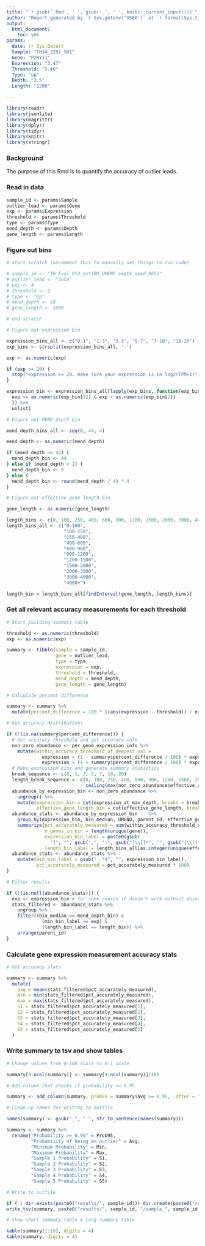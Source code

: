 ```yaml
---
title: "`r gsub('.Rmd', ' ', gsub('_', ' ', knitr::current_input()))`"
author: "Report generated by `r Sys.getenv('USER')` at `r format(Sys.time(), '%Y-%m-%d %H:%M:%S')`"
output:
  html_document:
    toc: yes
params:
  date: !r Sys.Date()
  Sample: "TH34_2292_S01"
  Gene: "P2RY11"
  Expression: "5.47"
  Threshold: "5.46"
  Type: "up"
  Depth: "3.5"
  Length: "1200"

---
```



```r

library(readr)
library(jsonlite)
library(magrittr)
library(dplyr)
library(tidyr)
library(knitr)
library(stringr)

```

### Background

The purpose of this Rmd is to quantify the accuracy of outlier leads.

### Read in data

```r

sample_id <- params$Sample
outlier_lead <- params$Gene
exp <- params$Expression
threshold <- params$Threshold
type <- params$Type
mend_depth <- params$Depth
gene_length <- params$Length

```

### Figure out bins

```r

# start scratch (uncomment this to manually set things to run code)

# sample_id <- "TH_Eval_014_est10M_UMEND_seqtk_seed_8652"
# outlier_lead <- "SGCA"
# exp <- 4
# threshold <- 2
# type <- "Up"
# mend_depth <- 20
# gene_length <- 1000

# end scratch

# Figure out expression bin

expression_bins_all <- c("0-1", "1-3", "3-5", "5-7", "7-10", "10-20")
exp_bins <- strsplit(expression_bins_all, '-')

exp <- as.numeric(exp)

if (exp >= 20) {
  stop("expression >= 20. make sure your expression is in log2(TPM+1)")
}

expression_bin <- expression_bins_all[lapply(exp_bins, function(exp_bin) {
  exp >= as.numeric(exp_bin[1]) & exp < as.numeric(exp_bin[2])
  }) %>%
  unlist]

# Figure out MEND depth bin

mend_depth_bins_all <- seq(0, 44, 4)

mend_depth <- as.numeric(mend_depth)

if (mend_depth >= 42) {
  mend_depth_bin <- 44
} else if (mend_depth < 2) {
  mend_depth_bin <- 0
} else {
  mend_depth_bin <- round(mend_depth / 4) * 4
}

# Figure out effective gene length bin

gene_length <- as.numeric(gene_length)

length_bins <- c(0, 100, 250, 400, 600, 900, 1200, 1500, 2000, 3000, 4000)
length_bins_all <- c("0-100",
                     "100-250",
                     "250-400",
                     "400-600",
                     "600-900",
                     "900-1200",
                     "1200-1500",
                     "1500-2000",
                     "2000-3000",
                     "3000-4000",
                     "4000+")

length_bin = length_bins_all[findInterval(gene_length, length_bins)]

```

### Get all relevant accuracy measurements for each threshold

```r

# Start building summary table

threshold <- as.numeric(threshold)
exp <- as.numeric(exp)

summary <- tibble(sample = sample_id,
                  gene = outlier_lead,
                  type = type,
                  expression = exp,
                  threshold = threshold,
                  mend_depth = mend_depth,
                  gene_length = gene_length)

# Calculate percent difference

summary <- summary %>%
  mutate(percent_difference = 100 * ((abs(expression - threshold)) / expression))

# Get accuracy distributions

if (!(is.na(summary$percent_difference))) {
  # Set accuracy threshold and get accuracy info
  non_zero_abundance <- per_gene_expression_info %>%
    mutate(within_accuracy_threshold_of_deepest_val =
             expression > (1 - summary$percent_difference / 100) * expression_at_max_depth &
             expression < (1 + summary$percent_difference / 100) * expression_at_max_depth)
  # Make expression bins and generate summary statistics
  break_sequence <- c(0, 1, 3, 5, 7, 10, 20)
  length_break_sequence <- c(0, 100, 250, 400, 600, 900, 1200, 1500, 2000, 3000, 4000,
                             ceiling(max(non_zero_abundance$effective_gene_length)))
  abundance_by_expression_bin <- non_zero_abundance %>% 
    ungroup() %>% 
    mutate(expression_bin = cut(expression_at_max_depth, breaks = break_sequence, dig.lab = 6, include.lowest = TRUE),
           effective_gene_length_bin = cut(effective_gene_length, breaks = length_break_sequence, dig.lab = 6, include.lowest = TRUE))
  abundance_stats <- abundance_by_expression_bin	%>% 
    group_by(expression_bin, bin_median, UMEND, parent_id, effective_gene_length_bin) %>%
    summarize(pct_accurately_measured = sum(within_accuracy_threshold_of_deepest_val) / n(),
              n_genes_in_bin = length(unique(gene)),
              expression_bin_label = paste0(gsub(
                "]", "", gsub(",", "-", gsub("[\\[]*", "", gsub("[\\(]*", "", unique(expression_bin))))), " (n=", n_genes_in_bin, ")"),
              length_bin_label = length_bins_all[as.integer(unique(effective_gene_length_bin))])
  abundance_stats <- abundance_stats %>%
    mutate(min_bin_label = gsub(" .*$", "", expression_bin_label),
           pct_accurately_measured = pct_accurately_measured * 100)
}

# Filter results

if (!(is.null(abundance_stats))) {
  exp <- expression_bin # for some reason it doesn't work without doing it this way
  stats_filtered <- abundance_stats %>%
    ungroup %>%
    filter((bin_median == mend_depth_bin) & 
             (min_bin_label == exp) & 
             (length_bin_label == length_bin)) %>%
    arrange(parent_id)
}

```

### Calculate gene expression measurement accuracy stats

```r

# Get accuracy stats

summary <- summary %>%
  mutate(
    avg = mean(stats_filtered$pct_accurately_measured),
    min = min(stats_filtered$pct_accurately_measured),
    max = max(stats_filtered$pct_accurately_measured),
    S1 = stats_filtered$pct_accurately_measured[1],
    S2 = stats_filtered$pct_accurately_measured[2],
    S3 = stats_filtered$pct_accurately_measured[3],
    S4 = stats_filtered$pct_accurately_measured[4],
    S5 = stats_filtered$pct_accurately_measured[5]
  )

```

### Write summary to tsv and show tables

```r

# Change values from 0-100 scale to 0-1 scale

summary[9:ncol(summary)] <- summary[9:ncol(summary)]/100

# Add column that checks if probability >= 0.95

summary <- add_column(summary, prob95 = summary$avg >= 0.95, .after = "percent_difference")

# Clean up names for writing to outfile

names(summary) <- gsub("_", " ", str_to_sentence(names(summary)))

summary <- summary %>%
  rename("Probability >= 0.95" = Prob95,
         "Probability of being an outlier" = Avg,
         "Minimum Probability" = Min,
         "Maximum Probability" = Max,
         "Sample 1 Probability" = S1,
         "Sample 2 Probability" = S2,
         "Sample 3 Probability" = S3,
         "Sample 4 Probability" = S4,
         "Sample 5 Probability" = S5)

# Write to outfile

if ( ! dir.exists(paste0("results/", sample_id))) dir.create(paste0("results/", sample_id))
write_tsv(summary, paste0("results/", sample_id, "/sample_", sample_id, "__gene_", outlier_lead, "__summary.tsv"))

# Show short summary table & long summary table

kable(summary[1:10], digits = 4)
kable(summary, digits = 4)

```
